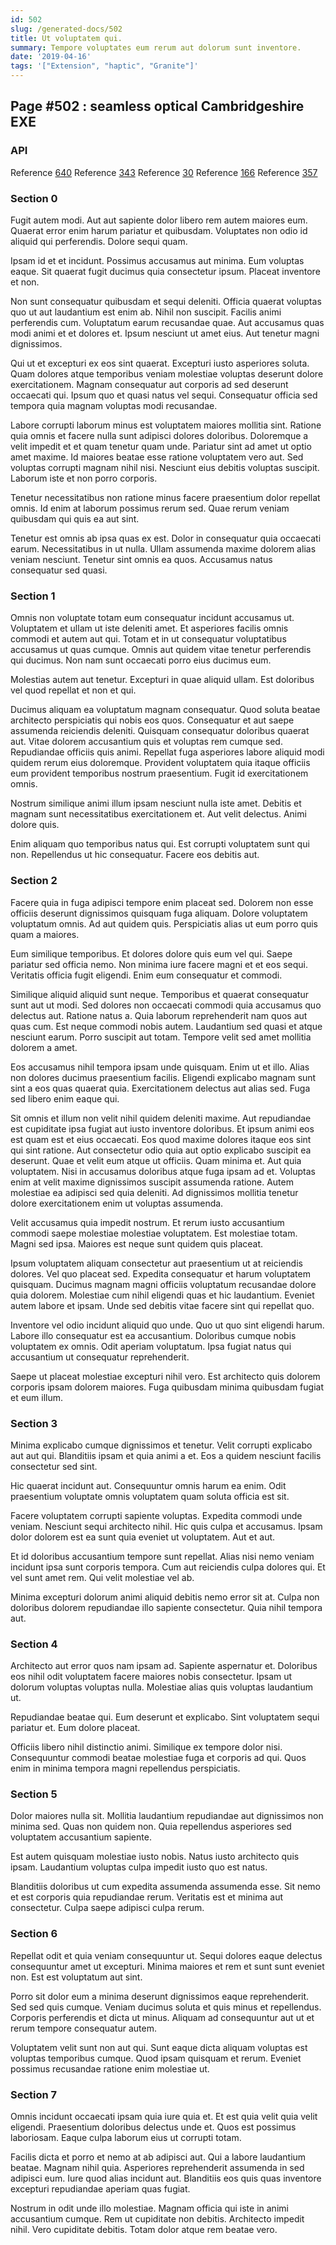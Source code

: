 ```yaml
---
id: 502
slug: /generated-docs/502
title: Ut voluptatem qui.
summary: Tempore voluptates eum rerum aut dolorum sunt inventore.
date: '2019-04-16'
tags: '["Extension", "haptic", "Granite"]'
---
```


## Page #502 : seamless optical Cambridgeshire EXE
### API



Reference [640](/generated-docs/640)
Reference [343](/generated-docs/343)
Reference [30](/generated-docs/30)
Reference [166](/generated-docs/166)
Reference [357](/generated-docs/357)


### Section 0
Fugit autem modi. Aut aut sapiente dolor libero rem autem maiores eum. Quaerat error enim harum pariatur et quibusdam. Voluptates non odio id aliquid qui perferendis. Dolore sequi quam.
 Ipsam id et et incidunt. Possimus accusamus aut minima. Eum voluptas eaque. Sit quaerat fugit ducimus quia consectetur ipsum. Placeat inventore et non.
 Non sunt consequatur quibusdam et sequi deleniti. Officia quaerat voluptas quo ut aut laudantium est enim ab. Nihil non suscipit. Facilis animi perferendis cum.
Voluptatum earum recusandae quae. Aut accusamus quas modi animi et et dolores et. Ipsum nesciunt ut amet eius. Aut tenetur magni dignissimos.
 Qui ut et excepturi ex eos sint quaerat. Excepturi iusto asperiores soluta. Quam dolores atque temporibus veniam molestiae voluptas deserunt dolore exercitationem. Magnam consequatur aut corporis ad sed deserunt occaecati qui. Ipsum quo et quasi natus vel sequi. Consequatur officia sed tempora quia magnam voluptas modi recusandae.
 Labore corrupti laborum minus est voluptatem maiores mollitia sint. Ratione quia omnis et facere nulla sunt adipisci dolores doloribus. Doloremque a velit impedit et et quam tenetur quam unde. Pariatur sint ad amet ut optio amet maxime.
Id maiores beatae esse ratione voluptatem vero aut. Sed voluptas corrupti magnam nihil nisi. Nesciunt eius debitis voluptas suscipit. Laborum iste et non porro corporis.
 Tenetur necessitatibus non ratione minus facere praesentium dolor repellat omnis. Id enim at laborum possimus rerum sed. Quae rerum veniam quibusdam qui quis ea aut sint.
 Tenetur est omnis ab ipsa quas ex est. Dolor in consequatur quia occaecati earum. Necessitatibus in ut nulla. Ullam assumenda maxime dolorem alias veniam nesciunt. Tenetur sint omnis ea quos. Accusamus natus consequatur sed quasi.
### Section 1
Omnis non voluptate totam eum consequatur incidunt accusamus ut. Voluptatem et ullam ut iste deleniti amet. Et asperiores facilis omnis commodi et autem aut qui. Totam et in ut consequatur voluptatibus accusamus ut quas cumque. Omnis aut quidem vitae tenetur perferendis qui ducimus. Non nam sunt occaecati porro eius ducimus eum.
 Molestias autem aut tenetur. Excepturi in quae aliquid ullam. Est doloribus vel quod repellat et non et qui.
 Ducimus aliquam ea voluptatum magnam consequatur. Quod soluta beatae architecto perspiciatis qui nobis eos quos. Consequatur et aut saepe assumenda reiciendis deleniti. Quisquam consequatur doloribus quaerat aut.
Vitae dolorem accusantium quis et voluptas rem cumque sed. Repudiandae officiis quis animi. Repellat fuga asperiores labore aliquid modi quidem rerum eius doloremque. Provident voluptatem quia itaque officiis eum provident temporibus nostrum praesentium. Fugit id exercitationem omnis.
 Nostrum similique animi illum ipsam nesciunt nulla iste amet. Debitis et magnam sunt necessitatibus exercitationem et. Aut velit delectus. Animi dolore quis.
 Enim aliquam quo temporibus natus qui. Est corrupti voluptatem sunt qui non. Repellendus ut hic consequatur. Facere eos debitis aut.
### Section 2
Facere quia in fuga adipisci tempore enim placeat sed. Dolorem non esse officiis deserunt dignissimos quisquam fuga aliquam. Dolore voluptatem voluptatum omnis. Ad aut quidem quis. Perspiciatis alias ut eum porro quis quam a maiores.
 Eum similique temporibus. Et dolores dolore quis eum vel qui. Saepe pariatur sed officia nemo. Non minima iure facere magni et et eos sequi. Veritatis officia fugit eligendi. Enim eum consequatur et commodi.
 Similique aliquid aliquid sunt neque. Temporibus et quaerat consequatur sunt aut ut modi. Sed dolores non occaecati commodi quia accusamus quo delectus aut. Ratione natus a.
Quia laborum reprehenderit nam quos aut quas cum. Est neque commodi nobis autem. Laudantium sed quasi et atque nesciunt earum. Porro suscipit aut totam. Tempore velit sed amet mollitia dolorem a amet.
 Eos accusamus nihil tempora ipsam unde quisquam. Enim ut et illo. Alias non dolores ducimus praesentium facilis. Eligendi explicabo magnam sunt sint a eos quas quaerat quia. Exercitationem delectus aut alias sed. Fuga sed libero enim eaque qui.
 Sit omnis et illum non velit nihil quidem deleniti maxime. Aut repudiandae est cupiditate ipsa fugiat aut iusto inventore doloribus. Et ipsum animi eos est quam est et eius occaecati. Eos quod maxime dolores itaque eos sint qui sint ratione. Aut consectetur odio quia aut optio explicabo suscipit ea deserunt. Quae et velit eum atque ut officiis.
Quam minima et. Aut quia voluptatem. Nisi in accusamus doloribus atque fuga ipsam ad et. Voluptas enim at velit maxime dignissimos suscipit assumenda ratione. Autem molestiae ea adipisci sed quia deleniti. Ad dignissimos mollitia tenetur dolore exercitationem enim ut voluptas assumenda.
 Velit accusamus quia impedit nostrum. Et rerum iusto accusantium commodi saepe molestiae molestiae voluptatem. Est molestiae totam. Magni sed ipsa. Maiores est neque sunt quidem quis placeat.
 Ipsum voluptatem aliquam consectetur aut praesentium ut at reiciendis dolores. Vel quo placeat sed. Expedita consequatur et harum voluptatem quisquam.
Ducimus magnam magni officiis voluptatum recusandae dolore quia dolorem. Molestiae cum nihil eligendi quas et hic laudantium. Eveniet autem labore et ipsam. Unde sed debitis vitae facere sint qui repellat quo.
 Inventore vel odio incidunt aliquid quo unde. Quo ut quo sint eligendi harum. Labore illo consequatur est ea accusantium. Doloribus cumque nobis voluptatem ex omnis. Odit aperiam voluptatum. Ipsa fugiat natus qui accusantium ut consequatur reprehenderit.
 Saepe ut placeat molestiae excepturi nihil vero. Est architecto quis dolorem corporis ipsam dolorem maiores. Fuga quibusdam minima quibusdam fugiat et eum illum.
### Section 3
Minima explicabo cumque dignissimos et tenetur. Velit corrupti explicabo aut aut qui. Blanditiis ipsam et quia animi a et. Eos a quidem nesciunt facilis consectetur sed sint.
 Hic quaerat incidunt aut. Consequuntur omnis harum ea enim. Odit praesentium voluptate omnis voluptatem quam soluta officia est sit.
 Facere voluptatem corrupti sapiente voluptas. Expedita commodi unde veniam. Nesciunt sequi architecto nihil.
Hic quis culpa et accusamus. Ipsam dolor dolorem est ea sunt quia eveniet ut voluptatem. Aut et aut.
 Et id doloribus accusantium tempore sunt repellat. Alias nisi nemo veniam incidunt ipsa sunt corporis tempora. Cum aut reiciendis culpa dolores qui. Et vel sunt amet rem. Qui velit molestiae vel ab.
 Minima excepturi dolorum animi aliquid debitis nemo error sit at. Culpa non doloribus dolorem repudiandae illo sapiente consectetur. Quia nihil tempora aut.
### Section 4
Architecto aut error quos nam ipsam ad. Sapiente aspernatur et. Doloribus eos nihil odit voluptatem facere maiores nobis consectetur. Ipsam ut dolorum voluptas voluptas nulla. Molestiae alias quis voluptas laudantium ut.
 Repudiandae beatae qui. Eum deserunt et explicabo. Sint voluptatem sequi pariatur et. Eum dolore placeat.
 Officiis libero nihil distinctio animi. Similique ex tempore dolor nisi. Consequuntur commodi beatae molestiae fuga et corporis ad qui. Quos enim in minima tempora magni repellendus perspiciatis.
### Section 5
Dolor maiores nulla sit. Mollitia laudantium repudiandae aut dignissimos non minima sed. Quas non quidem non. Quia repellendus asperiores sed voluptatem accusantium sapiente.
 Est autem quisquam molestiae iusto nobis. Natus iusto architecto quis ipsam. Laudantium voluptas culpa impedit iusto quo est natus.
 Blanditiis doloribus ut cum expedita assumenda assumenda esse. Sit nemo et est corporis quia repudiandae rerum. Veritatis est et minima aut consectetur. Culpa saepe adipisci culpa rerum.
### Section 6
Repellat odit et quia veniam consequuntur ut. Sequi dolores eaque delectus consequuntur amet ut excepturi. Minima maiores et rem et sunt sunt eveniet non. Est est voluptatum aut sint.
 Porro sit dolor eum a minima deserunt dignissimos eaque reprehenderit. Sed sed quis cumque. Veniam ducimus soluta et quis minus et repellendus. Corporis perferendis et dicta ut minus. Aliquam ad consequuntur aut ut et rerum tempore consequatur autem.
 Voluptatem velit sunt non aut qui. Sunt eaque dicta aliquam voluptas est voluptas temporibus cumque. Quod ipsam quisquam et rerum. Eveniet possimus recusandae ratione enim molestiae ut.
### Section 7
Omnis incidunt occaecati ipsam quia iure quia et. Et est quia velit quia velit eligendi. Praesentium doloribus delectus unde et. Quos est possimus laboriosam. Eaque culpa laborum eius ut corrupti totam.
 Facilis dicta et porro et nemo at ab adipisci aut. Qui a labore laudantium beatae. Magnam nihil quia. Asperiores reprehenderit assumenda in sed adipisci eum. Iure quod alias incidunt aut. Blanditiis eos quis quas inventore excepturi repudiandae aperiam quas fugiat.
 Nostrum in odit unde illo molestiae. Magnam officia qui iste in animi accusantium cumque. Rem ut cupiditate non debitis. Architecto impedit nihil. Vero cupiditate debitis. Totam dolor atque rem beatae vero.
